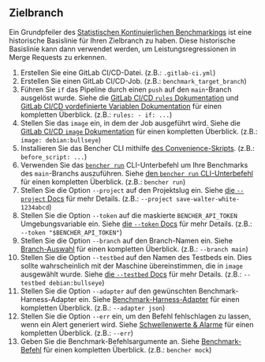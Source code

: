 
## Zielbranch

Ein Grundpfeiler des [Statistischen Kontinuierlichen Benchmarkings][statistical continuous benchmarking]
ist eine historische Basislinie für Ihren Zielbranch zu haben.
Diese historische Basislinie kann dann verwendet werden, um Leistungsregressionen in Merge Requests zu erkennen.

<TargetBranchCode />

1. Erstellen Sie eine GitLab CI/CD-Datei.
   (z.B.: `.gitlab-ci.yml`)
2. Erstellen Sie einen GitLab CI/CD-Job.
   (z.B.: `benchmark_target_branch`)
3. Führen Sie `if` das Pipeline durch einen `push` auf den `main`-Branch ausgelöst wurde.
   Siehe die [GitLab CI/CD `rules` Dokumentation][gitlab ci cd rules]
   und [GitLab CI/CD vordefinierte Variablen Dokumentation][gitlab ci cd redefined variables] für einen kompletten Überblick.
   (z.B.: `rules: - if: ...`)
4. Stellen Sie das `image` ein, in dem der Job ausgeführt wird.
   Siehe die [GitLab CI/CD `image` Dokumentation][gitlab ci cd image]
   für einen kompletten Überblick.
   (z.B.: `image: debian:bullseye`)
5. Installieren Sie das Bencher CLI mithilfe [des Convenience-Skripts][install bencher cli].
   (z.B.: `before_script: ...`)
6. Verwenden Sie das <code><a href="/de/docs/explanation/bencher-run/">bencher run</a></code> CLI-Unterbefehl
   um Ihre Benchmarks des `main`-Branchs auszuführen.
   Siehe [den `bencher run` CLI-Unterbefehl][bencher run] für einen kompletten Überblick.
   (z.B.: `bencher run`)
7. Stellen Sie die Option `--project` auf den Projektslug ein.
   Siehe [die `--project` Docs][project option] für mehr Details.
   (z.B.: `--project save-walter-white-1234abcd`)
8. Stellen Sie die Option `--token` auf die maskierte `BENCHER_API_TOKEN` Umgebungsvariable ein.
   Siehe [die `--token` Docs][token option] für mehr Details.
   (z.B.: `--token "$BENCHER_API_TOKEN"`)
9.  Stellen Sie die Option `--branch` auf den Branch-Namen ein.
    Siehe [Branch-Auswahl][branch selection branch] für einen kompletten Überblick.
    (z.B.: `--branch main`)
10. Stellen Sie die Option `--testbed` auf den Namen des Testbeds ein.
    Dies sollte wahrscheinlich mit der Maschine übereinstimmen, die in `image` ausgewählt wurde.
    Siehe [die `--testbed` Docs][testbed option] für mehr Details.
    (z.B.: `--testbed debian:bullseye`)
11. Stellen Sie die Option `--adapter` auf den gewünschten Benchmark-Harness-Adapter ein.
    Siehe [Benchmark-Harness-Adapter][adapters] für einen kompletten Überblick.
    (z.B.: `--adapter json`)
12. Stellen Sie die Option `--err` ein, um den Befehl fehlschlagen zu lassen, wenn ein Alert generiert wird.
    Siehe [Schwellenwerte & Alarme][alerts] für einen kompletten Überblick.
    (z.B.: `--err`)
13. Geben Sie die Benchmark-Befehlsargumente an.
    Siehe [Benchmark-Befehl][command argument] für einen kompletten Überblick.
    (z.B.: `bencher mock`)

[gitlab ci cd rules]: https://docs.gitlab.com/ee/ci/jobs/job_control.html#common-if-clauses-for-rules
[gitlab ci cd redefined variables]: https://docs.gitlab.com/ee/ci/variables/predefined_variables.html
[gitlab ci cd image]: https://docs.gitlab.com/ee/ci/yaml/index.html#image

[statistical continuous benchmarking]: /de/docs/how-to/track-benchmarks/#statistical-continuous-benchmarking
[install bencher cli]: /de/docs/how-to/install-cli/#install-cli-with-script
[bencher run]: /de/docs/explanation/bencher-run/
[project option]: /de/docs/explanation/bencher-run/#--project-project
[token option]: /de/docs/explanation/bencher-run/#--token-token
[branch selection branch]: /de/docs/explanation/branch-selection/#--branch-branch
[testbed option]: /de/docs/explanation/bencher-run/#--testbed-testbed
[adapters]: /de/docs/explanation/adapters/
[alerts]: /de/docs/explanation/thresholds/#alerts
[command argument]: /de/docs/explanation/bencher-run/#benchmark-command